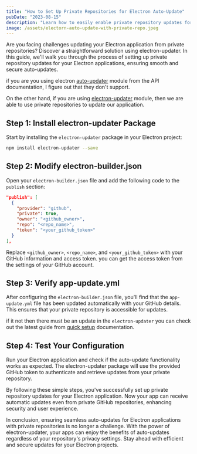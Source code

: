 ```yaml
---
title: "How to Set Up Private Repositories for Electron Auto-Update"
pubDate: "2023-08-15"
description: "Learn how to easily enable private repository updates for Electron applications using electron-updater. Step-by-step guide for hassle-free setup."
image: /assets/electorn-auto-update-with-private-repo.jpeg
---
```



Are you facing challenges updating your Electron application from private repositories? Discover a straightforward solution using electron-updater. In this guide, we'll walk you through the process of setting up private repository updates for your Electron applications, ensuring smooth and secure auto-updates.

if you are you using electron [auto-updater](https://www.npmjs.com/package/electron-updater) module from the API documentation, I figure out that they don't support.

On the other hand, if you are using [electron-updater](https://www.npmjs.com/package/electron-updater) module, then we are able to use private repositories to update our application.

## Step 1: Install electron-updater Package

Start by installing the `electron-updater` package in your Electron project:

```sh
npm install electron-updater --save
```

## Step 2: Modify electron-builder.json

Open your `electron-builder.json` file and add the following code to the `publish` section:

```json
"publish": [
  {
    "provider": "github",
    "private": true,
    "owner": "<github_owner>",
    "repo": "<repo_name>",
    "token": "<your_github_token>"
  }
],
```

<Ad />

Replace `<github_owner>`, `<repo_name>`, and `<your_github_token>` with your GitHub information and access token. you can get the access token from the settings of your GitHub account.

## Step 3: Verify app-update.yml

After configuring the `electron-builder.json` file, you'll find that the `app-update.yml` file has been updated automatically with your GitHub details. This ensures that your private repository is accessible for updates.

if it not then there must be an update in the `electron-updater` you can check out the latest guide from [quick setup](https://www.electron.build/auto-update#quick-setup-guide) documentation.

## Step 4: Test Your Configuration

Run your Electron application and check if the auto-update functionality works as expected. The electron-updater package will use the provided GitHub token to authenticate and retrieve updates from your private repository.

By following these simple steps, you've successfully set up private repository updates for your Electron application. Now your app can receive automatic updates even from private GitHub repositories, enhancing security and user experience.

In conclusion, ensuring seamless auto-updates for Electron applications with private repositories is no longer a challenge. With the power of electron-updater, your apps can enjoy the benefits of auto-updates regardless of your repository's privacy settings. Stay ahead with efficient and secure updates for your Electron projects.
